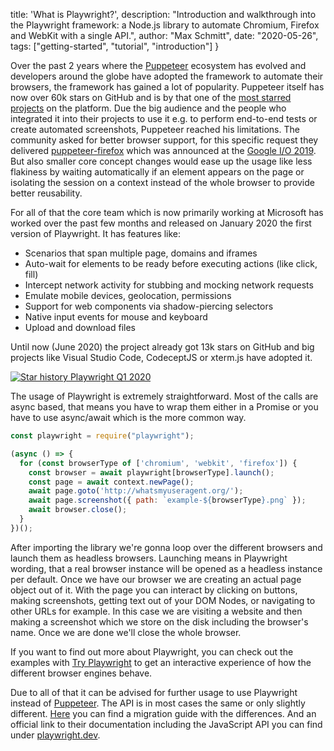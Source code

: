 
  title: 'What is Playwright?',
  description: "Introduction and walkthrough into the Playwright framework: a Node.js library to automate Chromium, Firefox and WebKit with a single API.",
  author: "Max Schmitt",
  date: "2020-05-26",
  tags: ["getting-started", "tutorial", "introduction"]
}

Over the past 2 years where the [Puppeteer](https://github.com/puppeteer/puppeteer) ecosystem has evolved and developers around the globe have adopted the framework to automate their browsers, the framework has gained a lot of popularity. Puppeteer itself has now over 60k stars on GitHub and is by that one of the [most starred projects](http://gitmostwanted.com/top/stars/solid/2) on the platform. Due the big audience and the people who integrated it into their projects to use it e.g. to perform end-to-end tests or create automated screenshots, Puppeteer reached his limitations. The community asked for better browser support, for this specific request they delivered [puppeteer-firefox](https://github.com/puppeteer/puppeteer#q-what-is-the-status-of-cross-browser-support) which was announced at the [Google I/O 2019](https://youtu.be/MbnATLCuKI4). But also smaller core concept changes would ease up the usage like less flakiness by waiting automatically if an element appears on the page or isolating the session on a context instead of the whole browser to provide better reusability.

For all of that the core team which is now primarily working at Microsoft has worked over the past few months and released on January 2020 the first version of Playwright. It has features like:

- Scenarios that span multiple page, domains and iframes
- Auto-wait for elements to be ready before executing actions (like click, fill)
- Intercept network activity for stubbing and mocking network requests
- Emulate mobile devices, geolocation, permissions
- Support for web components via shadow-piercing selectors
- Native input events for mouse and keyboard
- Upload and download files

Until now (June 2020) the project already got 13k stars on GitHub and big projects like Visual Studio Code, CodeceptJS or xterm.js have adopted it.

<a href="https://star-history.t9t.io/#microsoft/playwright" target="_blank">
  <img src={PlaywrightStarStatsImg} alt="Star history Playwright Q1 2020"/>
</a>

The usage of Playwright is extremely straightforward. Most of the calls are async based, that means you have to wrap them either in a Promise or you have to use async/await which is the more common way.

```js
const playwright = require("playwright");

(async () => {
  for (const browserType of ['chromium', 'webkit', 'firefox']) {
    const browser = await playwright[browserType].launch();
    const page = await context.newPage();
    await page.goto('http://whatsmyuseragent.org/');
    await page.screenshot({ path: `example-${browserType}.png` });
    await browser.close();
  }
})();
```

After importing the library we're gonna loop over the different browsers and launch them as headless browsers. Launching means in Playwright wording, that a real browser instance will be opened as a headless instance per default. Once we have our browser we are creating an actual page object out of it. With the page you can interact by clicking on buttons, making screenshots, getting text out of your DOM Nodes, or navigating to other URLs for example. In this case we are visiting a website and then making a screenshot which we store on the disk including the browser's name. Once we are done we'll close the whole browser.

If you want to find out more about Playwright, you can check out the examples with [Try Playwright](https://try.playwright.tech) to get an interactive experience of how the different browser engines behave.

Due to all of that it can be advised for further usage to use Playwright instead of [Puppeteer](https://pptr.dev). The API is in most cases the same or only slightly different. [Here](https://medium.com/@davert/puppeteer-to-playwright-migration-guide-6c86ea66e85e) you can find a migration guide with the differences. And an official link to their documentation including the JavaScript API you can find under [playwright.dev](https://playwright.dev).
